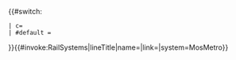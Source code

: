 <includeonly>{{#switch:{{{2|}}}
 | c= <span style="display:inline-block;width:0.8em;height:0.8em;margin:0 0.3em;background:{{MOSMETRO color|{{{1|}}}|yes}};vertical-align:middle;" title="{{MOSMETRO color|{{{1|}}}}}">&nbsp;</span>
 | #default = 
}}{{#invoke:RailSystems|lineTitle|name={{{1|}}}|link={{{2|}}}|system=MosMetro}}</includeonly><noinclude>
{{documentation}}
</noinclude>